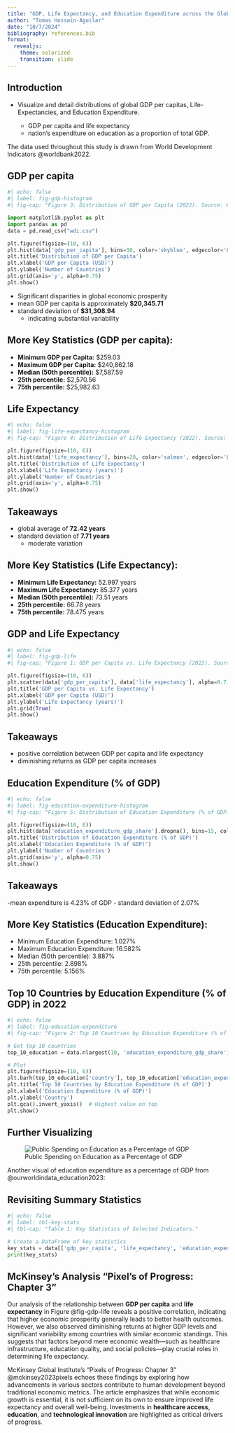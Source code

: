 ```yaml
---
title: "GDP, Life Expectancy, and Education Expenditure across the Globe"
author: "Tomas Hossain-Aguilar"
date: "10/7/2024"
bibliography: references.bib
format:
  revealjs:
    theme: solarized
    transition: slide
---
```

## Introduction

- Visualize and detail distributions of global GDP per capitas, Life-Expectancies, and Education Expenditure.
 
  - GDP per capita and life expectancy
  - nation's expenditure on education as a proportion of total GDP.

The data used throughout this study is drawn from World Development Indicators @worldbank2022.

## GDP per capita
```python
#| echo: false
#| label: fig-gdp-histogram
#| fig-cap: "Figure 3: Distribution of GDP per Capita (2022). Source: World Development Indicators."

import matplotlib.pyplot as plt
import pandas as pd
data = pd.read_csv("wdi.csv")

plt.figure(figsize=(10, 6))
plt.hist(data['gdp_per_capita'], bins=30, color='skyblue', edgecolor='black')
plt.title('Distribution of GDP per Capita')
plt.xlabel('GDP per Capita (USD)')
plt.ylabel('Number of Countries')
plt.grid(axis='y', alpha=0.75)
plt.show()

```

- Significant disparities in global economic prosperity
- mean GDP per capita is approximately **\$20,345.71**
- standard deviation of **\$31,308.94**
    - indicating substantial variability

## More Key Statistics (GDP per capita):
- **Minimum GDP per Capita:** \$259.03
- **Maximum GDP per Capita:** \$240,862.18
- **Median (50th percentile):** \$7,587.59
- **25th percentile:** \$2,570.56
- **75th percentile:** \$25,982.63

## Life Expectancy
```python
#| echo: false
#| label: fig-life-expectancy-histogram
#| fig-cap: "Figure 4: Distribution of Life Expectancy (2022). Source: World Development Indicators."

plt.figure(figsize=(10, 6))
plt.hist(data['life_expectancy'], bins=20, color='salmon', edgecolor='black')
plt.title('Distribution of Life Expectancy')
plt.xlabel('Life Expectancy (years)')
plt.ylabel('Number of Countries')
plt.grid(axis='y', alpha=0.75)
plt.show()

```

## Takeaways
- global average of **72.42 years**
- standard deviation of **7.71 years**
  - moderate variation

## More Key Statistics (Life Expectancy):

- **Minimum Life Expectancy:** 52.997 years
- **Maximum Life Expectancy:** 85.377 years
- **Median (50th percentile):** 73.51 years
- **25th percentile:** 66.78 years
- **75th percentile:** 78.475 years

## GDP and Life Expectancy

```python
#| echo: false
#| label: fig-gdp-life
#| fig-cap: "Figure 1: GDP per Capita vs. Life Expectancy (2022). Source: World Development Indicators."

plt.figure(figsize=(10, 6))
plt.scatter(data['gdp_per_capita'], data['life_expectancy'], alpha=0.7)
plt.title('GDP per Capita vs. Life Expectancy')
plt.xlabel('GDP per Capita (USD)')
plt.ylabel('Life Expectancy (years)')
plt.grid(True)
plt.show()
```

## Takeaways
- positive correlation between GDP per capita and life expectancy
- diminishing returns as GDP per capita increases

## Education Expenditure (% of GDP)
```python
#| echo: false
#| label: fig-education-expenditure-histogram
#| fig-cap: "Figure 5: Distribution of Education Expenditure (% of GDP) (2022). Source: World Development Indicators."

plt.figure(figsize=(10, 6))
plt.hist(data['education_expenditure_gdp_share'].dropna(), bins=15, color='lightgreen', edgecolor='black')
plt.title('Distribution of Education Expenditure (% of GDP)')
plt.xlabel('Education Expenditure (% of GDP)')
plt.ylabel('Number of Countries')
plt.grid(axis='y', alpha=0.75)
plt.show()
```

## Takeaways
-mean expenditure is 4.23% of GDP
- standard deviation of 2.07%

## More Key Statistics (Education Expenditure):

- Minimum Education Expenditure: 1.027%
- Maximum Education Expenditure: 16.582%
- Median (50th percentile): 3.887%
- 25th percentile: 2.898%
- 75th percentile: 5.156%

## Top 10 Countries by Education Expenditure (% of GDP) in 2022

```python
#| echo: false
#| label: fig-education-expenditure
#| fig-cap: "Figure 2: Top 10 Countries by Education Expenditure (% of GDP) (2022). Source: World Development Indicators."

# Get top 10 countries
top_10_education = data.nlargest(10, 'education_expenditure_gdp_share')

# Plot
plt.figure(figsize=(10, 6))
plt.barh(top_10_education['country'], top_10_education['education_expenditure_gdp_share'], color='skyblue')
plt.title('Top 10 Countries by Education Expenditure (% of GDP)')
plt.xlabel('Education Expenditure (% of GDP)')
plt.ylabel('Country')
plt.gca().invert_yaxis()  # Highest value on top
plt.show()


```

## Further Visualizing

![Public Spending on Education as a Percentage of GDP](total-government-expenditure-on-education-gdp.png){ align="center" }

Another visual of education expenditure as a percentage of GDP from @ourworldindata_education2023:

## Revisiting Summary Statistics
```python
#| echo: false
#| label: tbl-key-stats
#| tbl-cap: "Table 1: Key Statistics of Selected Indicators."

# Create a DataFrame of key statistics
key_stats = data[['gdp_per_capita', 'life_expectancy', 'education_expenditure_gdp_share']].describe().round(2)
print(key_stats)
```

## McKinsey's Analysis "Pixel's of Progress: Chapter 3"

Our analysis of the relationship between **GDP per capita** and **life expectancy** in Figure @fig-gdp-life reveals a positive correlation, indicating that higher economic prosperity generally leads to better health outcomes. However, we also observed diminishing returns at higher GDP levels and significant variability among countries with similar economic standings. This suggests that factors beyond mere economic wealth—such as healthcare infrastructure, education quality, and social policies—play crucial roles in determining life expectancy.

McKinsey Global Institute's "Pixels of Progress: Chapter 3" @mckinsey2023pixels echoes these findings by exploring how advancements in various sectors contribute to human development beyond traditional economic metrics. The article emphasizes that while economic growth is essential, it is not sufficient on its own to ensure improved life expectancy and overall well-being. Investments in **healthcare access**, **education**, and **technological innovation** are highlighted as critical drivers of progress.